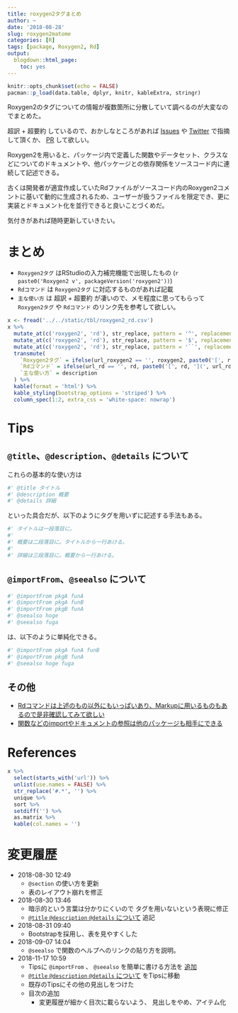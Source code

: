 ```yaml
---
title: roxygen2タグまとめ
author: ~
date: '2018-08-28'
slug: roxygen2matome
categories: [R]
tags: [package, Roxygen2, Rd]
output:
  blogdown::html_page:
    toc: yes
---
```


```r
knitr::opts_chunk$set(echo = FALSE)
pacman::p_load(data.table, dplyr, knitr, kableExtra, stringr)
```

Roxygen2のタグについての情報が複数箇所に分散していて調べるのが大変なのでまとめた。

超訳 + 超要約 しているので、おかしなところがあれば [Issues](https://github.com/atusy/blog/issues) や [Twitter](https://github.com/atusy/blog/issues) で指摘して頂くか、 [PR](https://github.com/atusy/blog/pulls) して欲しい。

Roxygen2を用いると、パッケージ内で定義した関数やデータセット、クラスなどについてのドキュメントや、他パッケージとの依存関係をソースコード内に連続して記述できる。

古くは開発者が適宜作成していたRdファイルがソースコード内のRoxygen2コメントに基いて動的に生成されるため、ユーザーが扱うファイルを限定でき、更に実装とドキュメント化を並行できると良いことづくめだ。

気付きがあれば随時更新していきたい。

# まとめ {#matome}

- `Roxygen2タグ` はRStudioの入力補完機能で出現したもの (`r paste0('Roxygen2 v', packageVersion('roxygen2'))`)
- `Rdコマンド` は `Roxygen2タグ` に対応するものがあれば記載
- `主な使い方` は 超訳 + 超要約 が凄いので、メモ程度に思ってもらって `Roxygen2タグ` や `Rdコマンド` のリンク先を参考して欲しい。

```r
x <- fread('../../static/tbl/roxygen2_rd.csv')
x %>%
  mutate_at(c('roxygen2', 'rd'), str_replace, pattern = '^', replacement = '`') %>%
  mutate_at(c('roxygen2', 'rd'), str_replace, pattern = '$', replacement = '`') %>%
  mutate_at(c('roxygen2', 'rd'), str_replace, pattern = '``', replacement = ' ') %>%
  transmute(
    `Roxygen2タグ` = ifelse(url_roxygen2 == '', roxygen2, paste0('[', roxygen2, '](', url_roxygen2, ')')),
    `Rdコマンド` = ifelse(url_rd == '', rd, paste0('[', rd, '](', url_rd , ')')),
    `主な使い方` = description
  ) %>%
  kable(format = 'html') %>%
  kable_styling(bootstrap_options = 'striped') %>%
  column_spec(1:2, extra_css = 'white-space: nowrap')
```


# Tips

## `@title`、`@description`、`@details` について {#title-description-details}

これらの基本的な使い方は

```r
#' @title タイトル
#' @description 概要
#' @details 詳細
```

といった具合だが、以下のようにタグを用いずに記述する手法もある。

```r
#' タイトルは一段落目に。
#'
#' 概要は二段落目に。タイトルから一行あける。
#'
#' 詳細は三段落目に。概要から一行あける。
```

## `@importFrom`、`@seealso` について {#simple-form}

```r
#' @importFrom pkgA funA
#' @importFrom pkgA funB
#' @importFrom pkgB funA
#' @seealso hoge
#' @seealso fuga
```

は、以下のように単純化できる。

```r
#' @importFrom pkgA funA funB
#' @importFrom pkgB funA
#' @seealso hoge fuga
```

## その他 {#and-more}

- [Rdコマンドは上述のもの以外にもいっぱいあり、Markupに用いるものもあるので是非確認してみて欲しい](https://cran.r-project.org/doc/manuals/R-exts.html)
- [関数などのimportやドキュメントの参照は他のパッケージも相手にできる](https://cran.r-project.org/web/packages/roxygen2/vignettes/rd.html)

# References

```r
x %>% 
  select(starts_with('url')) %>%
  unlist(use.names = FALSE) %>%
  str_replace('#.*', '') %>%
  unique %>%
  sort %>%
  setdiff('') %>%
  as.matrix %>%
  kable(col.names = '')
```

# 変更履歴 {#changelog}

- 2018-08-30 12:49
    - `@section` の使い方を更新 
    - 表のレイアウト崩れを修正
- 2018-08-30 13:46
    - 暗示的という言葉は分かりにくいので
      タグを用いないという表現に修正
    - [`@title` `@description` `@details` について](#title-description-details) 
      追記
- 2018-08-31 09:40
    - Bootstrapを採用し、表を見やすくした
- 2018-09-07 14:04
    - `@seealso` で関数のヘルプへのリンクの貼り方を説明。
- 2018-11-17 10:59
    - Tipsに `@importFrom` 、 `@seealso` を簡単に書ける方法を
      [追加](#simple-form)
    - [`@title` `@description` `@details` について](#title-description-details) 
      をTipsに移動
    - 既存のTipsにその他の見出しをつけた
    - 目次の追加
        - 変更履歴が細かく目次に載らないよう、
          見出しをやめ、アイテム化
